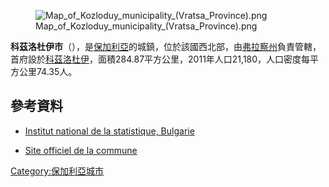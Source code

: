 [[Image:Map_of_Kozloduy_municipality_(Vratsa_Province).png|right]]

{{Coord|43.775561|N|23.724615|E|display=title}}

'''科茲洛杜伊市'''（{{lang-bg|Козлодуй}}），是[[保加利亞|保加利亞]]的城鎮，位於該國西北部，由[[弗拉察州|弗拉察州]]負責管轄，首府設於[[科茲洛杜伊|科茲洛杜伊]]，面積284.87平方公里，2011年人口21,180，人口密度每平方公里74.35人。

==參考資料==
*[http://www.nsi.bg/otrasalen.php?otr=53&a1=1583&a2=1584&a3=1585#cont Institut national de la statistique, Bulgarie] {{Wayback|url=http://www.nsi.bg/otrasalen.php?otr=53&a1=1583&a2=1584&a3=1585#cont |date=20101113165626 }}
* {{bg}} {{en}} [http://www.kozloduy.bg/ Site officiel de la commune] {{Wayback|url=http://www.kozloduy.bg/ |date=20210127155416 }}

{{Bulgaria-geo-stub}}
[[Category:保加利亞城市|Category:保加利亞城市]]